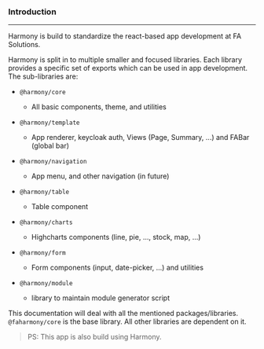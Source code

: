 ### Introduction

---

Harmony is build to standardize the react-based app development at FA Solutions.

Harmony is split in to multiple smaller and focused libraries. Each library provides a specific set of exports which can be used in app development. The sub-libraries are:

- `@harmony/core`

  - All basic components, theme, and utilities

- `@harmony/template`

  - App renderer, keycloak auth, Views (Page, Summary, ...) and FABar
    (global bar)

- `@harmony/navigation`

  - App menu, and other navigation (in future)

- `@harmony/table`

  - Table component

- `@harmony/charts`

  - Highcharts components (line, pie, ..., stock, map, ...)

- `@harmony/form`

  - Form components (input, date-picker, ...) and utilities

- `@harmony/module`
  - library to maintain module generator script

This documentation will deal with all the mentioned packages/libraries.
`@faharmony/core` is the base library. All other libraries are dependent on it.

> PS: This app is also build using Harmony.
